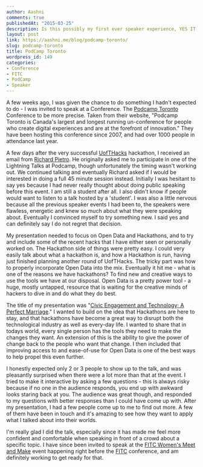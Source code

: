 ```yaml
---
author: Aashni
comments: true
publishedAt: "2015-03-25"
description: Is this possibly my first ever speaker experience, YES IT IS! I spoke about UofTHacks and hackathons in general
layout: post
link: https://aashni.me/blog/podcamp-toronto/
slug: podcamp-toronto
title: PodCamp Toronto
wordpress_id: 149
categories:
- Conference
- FITC
- PodCamp
- Speaker
---
```


A few weeks ago, I was given the chance to do something I hadn't expected to do - I was invited to speak at a Conference. The [Podcamp Toronto](http://2015.podcamptoronto.com/) Conference to be more precise. Taken from their website, "Podcamp Toronto is Canada's largest and longest running un-conference for people who create digital experiences and are at the forefront of innovation." They have been hosting this conference since 2007, and had over 1000 people in attendance last year.

A few days after the very successful [UofTHacks](http://www.uofthacks.com) hackathon, I received an email from [Richard Pietro](https://twitter.com/richardpietro). He originally asked me to participate in one of the Lightning Talks at Podcamp, though unfortunately the timing wasn't working out. We continued talking and eventually Richard asked if I would be interested in doing a full 45 minute session instead. Initially I was hesitant to say yes because I had never really thought about doing public speaking before this event. I am still a student after all. I also didn't know if people would want to listen to a talk hosted by a 'student'. I was also a little nervous because all the previous speaker events I had been to, the speakers were flawless, energetic and knew so much about what they were speaking about. Eventually I convinced myself to try something new. I said yes and can definitely say I do not regret that decision.

My presentation needed to focus on Open Data and Hackathons, and to try and include some of the recent hacks that I have either seen or personally worked on. The Hackathon side of things were pretty easy. I could very easily talk about what a hackathon is, and how a Hackathon is run, having just finished planning another round of UofTHacks. The tricky part was how to properly incorporate Open Data into the mix. Eventually it hit me - what is one of the reasons we have hackathons? To find new and creative ways to use the tools we have at our disposal. Open Data is a pretty power tool - a huge, mostly untapped, resource that is waiting for the creative minds of hackers to dive in and do what they do best.

The title of my presentation was "[Civic Engagement and Technology; A Perfect Marriage](http://2015.podcamptoronto.com/sessions/civic-engagement-technology-the-perfect-marriage/)." I wanted to build on the idea that Hackathons are here to stay, and that hackathons have become a great way to disrupt both the technological industry as well as every-day life. I wanted to share that in todays world, every single person has the tools they need to make the changes they want. An extension of this is the ability to give the power of change back to the people who want that change. I then included that improving access to and ease-of-use for Open Data is one of the best ways to help propel this even further.

I honestly expected only 2 or 3 people to show up to the talk, and was pleasantly surprised when there were a lot more than that at the event. I tried to make it interactive by asking a few questions - this is always risky because if no one in the audience responds, you end up with awkward looks staring back at you. The audience was great though, and responded to my questions with better responses than I could have come up with. After my presentation, I had a few people come up to me to find out more. A few of them have been in touch and it's amazing to see how they want to apply what I talked about into their worlds.

I'm really glad I did the talk, especially since it has made me feel more confident and comfortable when speaking in front of a crowd about a specific topic. I have since been invited to speak at the [FITC Women's Meet and Make](http://fitc.ca/article/fitc-womens-make-and-mix-2015/) event happening right before the [FITC](http://fitc.ca/) conference, and am definitely working to get ready for that.
